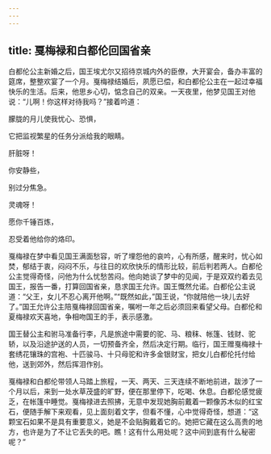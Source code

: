 ```yaml
---
---
---
```

title: 戛梅禄和白都伦回国省亲
---




白都伦公主新婚之后，国王埃尤尔又招待京城内外的臣僚，大开宴会，备办丰富的筵席，整整欢宴了一个月。戛梅禄结婚后，夙愿已偿，和白都伦公主在一起过幸福快乐的生活。后来，他思乡心切，惦念自己的双亲。一天夜里，他梦见国王对他说：“儿啊！你这样对待我吗？”接着吟道：

朦胧的月儿使我忧心、恐惧，

它把监视繁星的任务分派给我的眼睛。

肝脏呀！

你安静些，

别过分焦急。

灵魂呀！

愿你千锤百炼，

忍受着他给你的烙印。

戛梅禄在梦中看见国王满面愁容，听了埋怨他的哀吟，心有所感，醒来时，忧心如焚，郁结于衷，闷闷不乐，与往日的欢欣快乐的情形比较，前后判若两人。白都伦公主觉得奇怪，问他为什么忧愁苦闷。他向她谈了梦中的见闻，于是双双约着去见国王，报告一番，打算回国省亲，恳求国王允许。国王慨然允诺。白都伦公主说道：“父王，女儿不忍心离开他啊。”“既然如此，”国王说，“你就陪他一块儿去好了。”国王允许公主陪戛梅禄回国省亲，嘱咐一年之后必须回来看望父母。白都伦和夏梅禄欢天喜地，争相吻国王的手，表示感激。

国王替公主和驸马准备行李，凡是旅途中需要的驼、马、粮秣、帐篷、钱财、驼轿，以及沿途护送的人员，一切预备齐全，然后决定行期。临行，国王赠戛梅禄十套绣花镶珠的宫袍、十匹骏马、十只母驼和许多金银财宝，把女儿白都伦托付给他，送到郊外，然后挥泪作别。

戛梅禄和白都伦带领人马踏上旅程，一天、两天、三天连续不断地前进，跋涉了一个月以后，来到一处水草茂盛的旷野，便在那里停下，吃喝、休息。白都伦感觉疲乏，在帐篷中睡觉。戛梅禄进去照拂，无意中发现她胸前戴着一颗像苏木似的红宝石，便随手解下来观看，见上面刻着文字，但看不懂，心中觉得奇怪，想道：“这颗宝石如果不是具有重要意义，她是不会贴胸戴着它的。她把它藏在这么高贵的地方，也许是为了不让它丢失的吧。瞧！这有什么用处呢？这中间到底有什么秘密呢？”